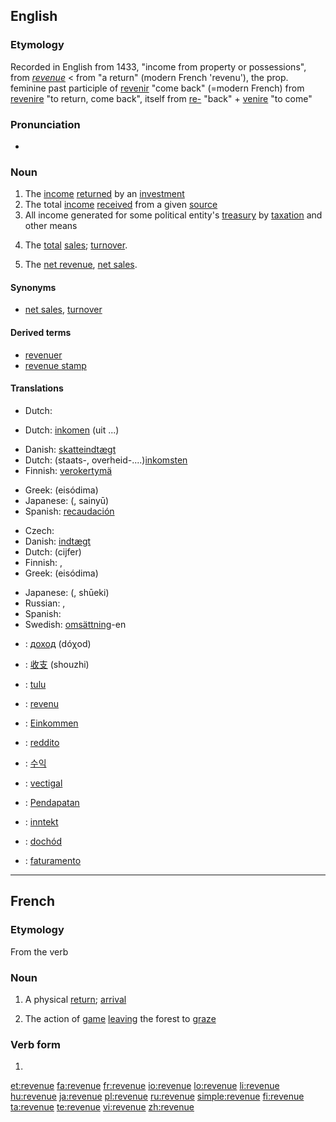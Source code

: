==English==

===Etymology===
Recorded in English from 1433, "income from property or possessions", from {{etyl|frm}} ''[[#French|revenue]]'' < from {{etyl|fro}} "a return" (modern French 'revenu'), the prop. feminine past participle of [[revenir]] "come back" (=modern French) from {{etyl|la}} [[revenire]] "to return, come back", itself from [[re-]] "back" + [[venire]] "to come"

===Pronunciation===
* {{audio|en-us-revenue.ogg|Audio (US)}}

===Noun===
{{wikipedia}}
{{en-noun}}

# The [[income]] [[return]]ed by an [[investment]]
# The total [[income]] [[receive]]d from a given [[source]]
# All income generated for some political entity's [[treasury]] by [[taxation]] and other means
# {{accounting}} The [[total]] [[sales]]; [[turnover]].
# {{accounting}} The [[net revenue]], [[net sales]].

====Synonyms====
* {{sense|accounting}} [[net sales]], [[turnover]]

====Derived terms====
* [[revenuer]]
* [[revenue stamp]]

====Translations====
{{trans-top|income from an investment}}
* Dutch: {{t+|nl|opbrengst}}
{{trans-mid}}
{{trans-bottom}}

{{trans-top|total income from a given source}}
* Dutch: [[inkomen]] {{n}} (uit ...)
{{trans-mid}}
{{trans-bottom}}

{{trans-top|all income for some treasury by taxation e.a.}}
* Danish: [[skatteindtægt]] {{c}}
* Dutch: (staats-, overheid-....)[[inkomsten]] {{p}}
* Finnish: [[verokertymä]]
{{trans-mid}}
* Greek: {{t+|el|εισόδημα|n}} (eisódima)
* Japanese: {{Jpan|[[歳入]]}} ({{Jpan|[[さいにゅう]]}}, sainyū)
* Spanish: [[recaudación]]
{{trans-bottom}}

{{trans-see|net revenue}}

{{trans-top|turnover, total sales}}
* Czech: {{t-|cs|výnos|m}}
* Danish: [[indtægt]] {{c}}
* Dutch: {{t-|nl|omzet|m}}(cijfer)
* Finnish: {{t+|fi|tulot}}, {{t+|fi|liikevaihto}}
* Greek: {{t+|el|εισόδημα|n}} (eisódima)
{{trans-mid}}
* Japanese: {{Jpan|[[収益]]}} ({{Jpan|[[しゅうえき]]}}, shūeki)
* Russian: {{t+|ru|доход|m|tr=doχód}}, {{t+|ru|выручка|f|tr=výručka}}
* Spanish: {{t+|es|rédito}}
* Swedish: [[omsättning]]-en
{{trans-bottom}}

{{checktrans-top}}
* {{ttbc|Bulgarian}}: [[доход]] (dóχod) {{m}}
* {{ttbc|Chinese}}: [[收支]] (shouzhi)
* {{ttbc|Estonian}}: [[tulu]]
* {{ttbc|French}}: [[revenu]] {{m}}
* {{ttbc|German}}: [[Einkommen]] {{n}}
* {{ttbc|Italian}}: [[reddito]]
{{trans-mid}}
* {{ttbc|Korean}}: [[수익]]
* {{ttbc|Latin}}: [[vectigal]]
* {{ttbc|Malay}}: [[Pendapatan]]
* {{ttbc|Norwegian}}: [[inntekt]]
* {{ttbc|Polish}}: [[dochód]]
* {{ttbc|Portuguese}}: [[faturamento]] {{m}}
{{trans-bottom}}

----

==French==

===Etymology===
From the verb {{term|revenir|lang=fr}}

===Noun===
{{fr-noun|f}}

# A physical [[return]]; [[arrival]]
# {{hunting|lang=fr}} The action of [[game]] [[leaving]] the forest to [[graze]]

===Verb form===
{{infl|fr|past partciple}} {{f}}

# {{form of|Feminine singular past participle|revenir|lang=French}}

[[et:revenue]]
[[fa:revenue]]
[[fr:revenue]]
[[io:revenue]]
[[lo:revenue]]
[[li:revenue]]
[[hu:revenue]]
[[ja:revenue]]
[[pl:revenue]]
[[ru:revenue]]
[[simple:revenue]]
[[fi:revenue]]
[[ta:revenue]]
[[te:revenue]]
[[vi:revenue]]
[[zh:revenue]]